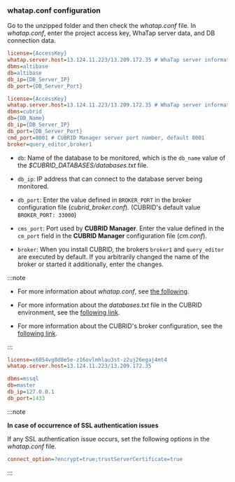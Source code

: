### whatap.conf configuration

Go to the unzipped folder and then check the _whatap.conf_ file. In _whatap.conf_, enter the project access key, WhaTap server data, and DB connection data.

<InDoc product="altibase">

```ini title='whatap.conf'
license={AccessKey}
whatap.server.host=13.124.11.223/13.209.172.35 # WhaTap server information
dbms=altibase
db=altibase
db_ip={DB_Server_IP}
db_port={DB_Server_Port} 
```

</InDoc>

<InDoc product="cubrid">

```ini title='whatap.conf'
license={AccessKey}
whatap.server.host=13.124.11.223/13.209.172.35 # WhaTap server information
dbms=cubrid
db={DB_Name}
db_ip={DB_Server_IP}
db_port={DB_Server_Port} 
cmd_port=8001 # CUBRID Manager server port number, default 8001
broker=query_editor,broker1
```

- `db`: Name of the database to be monitored, which is the `db_name` value of the _$CUBRID_DATABASES/databases.txt_ file.

- `db_ip`: IP address that can connect to the database server being monitored.

- `db_port`: Enter the value defined in `BROKER_PORT` in the broker configuration file (_cubrid_broker.conf_). (CUBRID's default value `BROKER_PORT: 33000`)

- `cms_port`: Port used by **CUBRID Manager**. Enter the value defined in the `cm_port` field in the **CUBRID Manager** configuration file (_cm.conf_).

- `broker`: When you install CUBRID, the brokers `broker1` and `query_editor` are executed by default. If you arbitrarily changed the name of the broker or started it additionally, enter the changes.

:::note

- For more information about _whatap.conf_, see [the following](agent-dbx-settings).

- For more information about the _databases.txt_ file in the CUBRID environment, see the [following link](https://www.cubrid.org/manual/ko/11.0/admin/db_manage.html#databases-txt).

- For more information about the CUBRID's broker configuration, see the [following link](https://www.cubrid.org/manual/ko/11.0/admin/config.html#broker-configuration).

:::

</InDoc>

<InDoc product="mssql">

```ini title="whatap.conf"
license=x6054vg8d8e5e-z16ovlmhlau3st-z2uj26egaj4mt4
whatap.server.host=13.124.11.223/13.209.172.35

dbms=mssql
db=master
db_ip=127.0.0.1
db_port=1433
```

:::note

**In case of occurrence of SSL authentication issues**

If any SSL authentication issue occurs, set the following options in the _whatap.conf_ file.

```ini title="whatap.conf"
connect_option=?encrypt=true;trustServerCertificate=true
```

:::

</InDoc>

